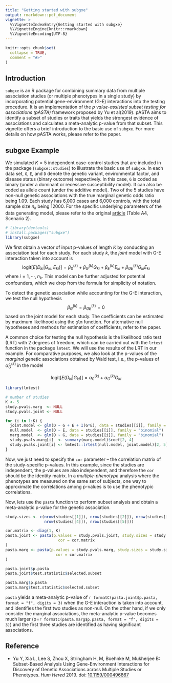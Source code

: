 ```yaml
---
title: "Getting started with subgxe"
output: rmarkdown::pdf_document
vignette: >
  %\VignetteIndexEntry{Getting started with subgxe}
  %\VignetteEngine{knitr::rmarkdown}
  %\VignetteEncoding{UTF-8}
---
```


```r
knitr::opts_chunk$set(
  collapse = TRUE,
  comment = "#>"
)
```

## Introduction
`subgxe` is an R package for combining summary data from multiple association
studies (or multiple phenotypes in a single study) by incorporating potential
gene-environment (G-E) interactions into the testing procedure. It is an
implementation of the *p value-assisted subset testing for associations (pASTA)*
framework proposed by Yu et al(2019). pASTA aims to identify a subset of
studies or traits that yields the strongest evidence of associations and
calculates a meta-analytic p-value from that subset. This vignette offers a
brief introduction to the basic use of `subgxe`. For more details on how pASTA
works, please refer to the paper.

## subgxe Example

We simulated $K=5$ independent case-control studies that are included in the
package (`subgxe::studies`) to illustrate the basic use of `subgxe`. In each
data set, `G`, `E`, and `D` denote the genetic variant, environmental factor,
and disease status (binary outcome) respectively. In this case, `G` is coded as
binary (under a dominant or recessive susceptibility model). It can also be
coded as allele count (under the additive model). Two of the 5 studies have
non-null genetic associations with the true marginal genetic odds ratio being
1.09. Each study has 6,000 cases and 6,000 controls, with the total sample size
$n_k$ being 12000. For the specific underlying parameters of the data generating
model, please refer to the original [article](https://doi.org/10.1159/000496867)
(Table A4, Scenario 2).

```r
# library(devtools)
# install.packages("subgxe")
library(subgxe)
```

We first obtain a vector of input p-values of length $K$ by conducting an
association test for each study. For each study $k$, the *joint* model with G-E
interaction taken into account is
$$
    \mathrm{logit}[E(D_{ki}|G_{ki},E_{ki})] = \beta_0^{(k)} +
    \beta_G^{(k)}G_{ki} + \beta_E^{(k)}E_{ki} + \beta_{GE}^{(k)} G_{ki}E_{ki}
$$
where $i = 1, \cdots, n_k$. This model can be further adjusted for potential
confounders, which we drop from the formula for simplicity of notation.

To detect the genetic association while accounting for the G-E interaction, we
test the null hypothesis
$$
\beta_{G}^{(k)}=\beta_{GE}^{(k)}=0
$$
based on the joint model for each study. The coefficients can be estimated
by maximum likelihood using the `glm` function. For alternative null hypotheses
and methods for estimation of coefficients, refer to the paper.

A common choice for testing the null hypothesis is the likelihood ratio test
(LRT) with 2 degrees of freedom, which can be carried out with the `lrtest`
function in the package `lmtest`. We will use the results of the LRT in our
example. For comparative purposes, we also look at the p-values of the
*marginal* genetic associations obtained by Wald test, i.e., the p-values of
$\hat{\alpha}_G^{(k)}$ in the model

$$\text{logit}[E(D_{ki}|G_{ki})]=\alpha_0^{(k)}+\alpha_G^{(k)}G_{ki}$$

```r
library(lmtest)

# number of studies
K <- 5
study.pvals.marg  <- NULL
study.pvals.joint <- NULL

for (i in 1:K) {
  joint.model <- glm(D ~ G + E + I(G*E), data = studies[[i]], family = "binomial")
  null.model  <- glm(D ~ E, data = studies[[i]], family = "binomial")
  marg.model  <- glm(D ~ G, data = studies[[i]], family = "binomial")
  study.pvals.marg[i]  <- summary(marg.model)$coef[2, 4]
  study.pvals.joint[i] <- lmtest::lrtest(null.model, joint.model)[2, 5]
}
```

Now, we just need to specify the `cor` parameter -- the correlation matrix of
the study-specific p-values. In this example, since the studies are independent,
the p-values are also independent, and therefore the `cor` should be the
identity matrix. In a *multiple-phenotype* analysis where the phenotypes are
measured on the same set of subjects, one way to approximate the correlations
among p-values is to use the phenotypic correlations.

Now, lets use the `pasta` function to perform subset analysis and obtain a
meta-analytic p-value for the genetic association.

```r
study.sizes <- c(nrow(studies[[1]]), nrow(studies[[2]]), nrow(studies[[3]]),
                 nrow(studies[[4]]), nrow(studies[[5]]))

cor.matrix <- diag(1, K)
pasta.joint <- pasta(p.values = study.pvals.joint, study.sizes = study.sizes,
                       cor = cor.matrix
)
pasta.marg <- pasta(p.values = study.pvals.marg, study.sizes = study.sizes,
                      cor = cor.matrix
)

pasta.joint$p.pasta
pasta.joint$test.statistic$selected.subset

pasta.marg$p.pasta
pasta.marg$test.statistic$selected.subset
```

`pasta` yields a meta-analytic p-value of
`r formatC(pasta.joint$p.pasta, format = "f", digits = 3)`
when the G-E interaction is taken into account, and identifies
the first two studies as non-null. On the other hand, if we only consider the
marginal associations, the meta-analytic p-value becomes much larger
(p=`r formatC(pasta.marg$p.pasta, format = "f", digits = 3)`) and the
first three studies are identified as having significant associations.

## Reference
* Yu Y, Xia L, Lee S, Zhou X, Stringham H, M, Boehnke M, Mukherjee B:
  Subset-Based Analysis Using Gene-Environment Interactions for Discovery of
  Genetic Associations across Multiple Studies or Phenotypes. *Hum Hered* 2019.
  doi: [10.1159/000496867](https://doi.org/10.1159/000496867)

